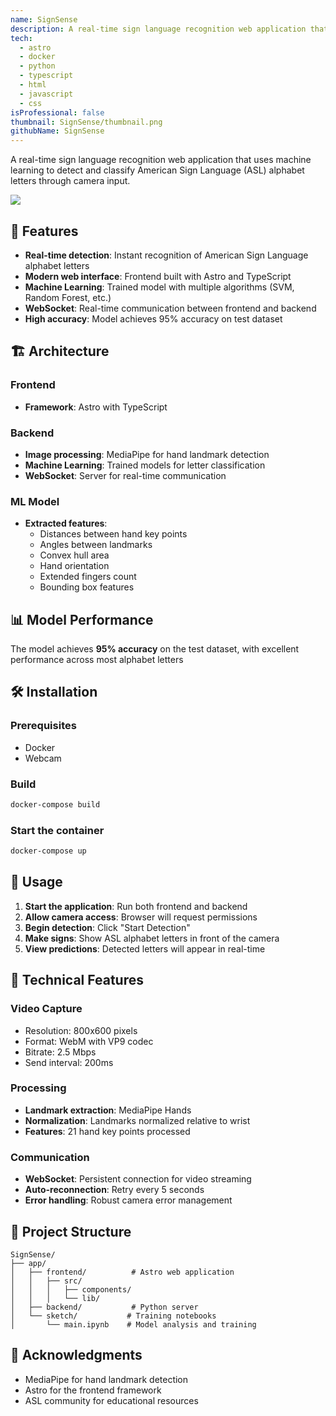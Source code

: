 ```yaml
---
name: SignSense
description: A real-time sign language recognition web application that uses machine learning to detect and classify American Sign Language (ASL) alphabet letters through camera input.
tech: 
  - astro
  - docker
  - python
  - typescript
  - html
  - javascript
  - css
isProfessional: false
thumbnail: SignSense/thumbnail.png
githubName: SignSense
---
```


A real-time sign language recognition web application that uses machine learning to detect and classify American Sign Language (ASL) alphabet letters through camera input.

![](../../assets/ProjectsImages/SignSense/showcase.png)

## 🚀 Features

- **Real-time detection**: Instant recognition of American Sign Language alphabet letters
- **Modern web interface**: Frontend built with Astro and TypeScript
- **Machine Learning**: Trained model with multiple algorithms (SVM, Random Forest, etc.)
- **WebSocket**: Real-time communication between frontend and backend
- **High accuracy**: Model achieves 95% accuracy on test dataset

## 🏗️ Architecture

### Frontend
- **Framework**: Astro with TypeScript

### Backend
- **Image processing**: MediaPipe for hand landmark detection
- **Machine Learning**: Trained models for letter classification
- **WebSocket**: Server for real-time communication

### ML Model
- **Extracted features**:
  - Distances between hand key points
  - Angles between landmarks
  - Convex hull area
  - Hand orientation
  - Extended fingers count
  - Bounding box features

## 📊 Model Performance

The model achieves **95% accuracy** on the test dataset, with excellent performance across most alphabet letters

## 🛠️ Installation

### Prerequisites
- Docker
- Webcam

### Build
```bash
docker-compose build
```

### Start the container
```bash
docker-compose up
```

## 🎯 Usage

1. **Start the application**: Run both frontend and backend
2. **Allow camera access**: Browser will request permissions
3. **Begin detection**: Click "Start Detection" 
4. **Make signs**: Show ASL alphabet letters in front of the camera
5. **View predictions**: Detected letters will appear in real-time

## 🔧 Technical Features

### Video Capture
- Resolution: 800x600 pixels 
- Format: WebM with VP9 codec
- Bitrate: 2.5 Mbps
- Send interval: 200ms 

### Processing
- **Landmark extraction**: MediaPipe Hands
- **Normalization**: Landmarks normalized relative to wrist
- **Features**: 21 hand key points processed

### Communication
- **WebSocket**: Persistent connection for video streaming
- **Auto-reconnection**: Retry every 5 seconds
- **Error handling**: Robust camera error management

## 📁 Project Structure

```
SignSense/
├── app/
│   ├── frontend/          # Astro web application
│   │   ├── src/
│   │   │   ├── components/
│   │   │   └── lib/
│   ├── backend/           # Python server
│   └── sketch/           # Training notebooks
│       └── main.ipynb    # Model analysis and training
```

## 🙏 Acknowledgments

- MediaPipe for hand landmark detection
- Astro for the frontend framework
- ASL community for educational resources